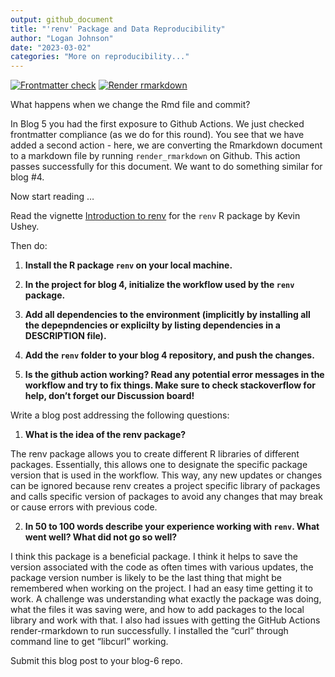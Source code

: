 ```yaml
---
output: github_document
title: "'renv' Package and Data Reproducibility"
author: "Logan Johnson"
date: "2023-03-02"
categories: "More on reproducibility..."
---
```


<!-- README.md is generated from README.Rmd. Please edit that file -->
<!-- badges: start -->
[![Frontmatter check](../../actions/workflows/check-yaml.yaml/badge.svg)](../../actions/workflows/check-yaml.yaml)
[![Render rmarkdown](../../actions/workflows/render-rmarkdown.yaml/badge.svg)](../../actions/workflows/render-rmarkdown.yaml)
<!-- badges: end -->

What happens when we change the Rmd file and commit?

In Blog 5 you had the first exposure to Github Actions. 
We just checked frontmatter compliance (as we do for this round).
You see that we have added a second action - here, we are converting the Rmarkdown document to a markdown file by running `render_rmarkdown` on Github. This action passes successfully for this document. We want to do something similar for blog #4.


Now start reading ...


Read the vignette [Introduction to renv](https://rstudio.github.io/renv/articles/renv.html) for the `renv` R package by Kevin Ushey.

Then do:

1. **Install the R package `renv` on your local machine.**

2. **In the project for blog 4, initialize the workflow used by the `renv` package.**

3. **Add all dependencies to the environment (implicitly by installing all the depepndencies or explicilty by listing dependencies in a DESCRIPTION file).**

4. **Add the `renv` folder to your blog 4 repository, and push the changes.**

5. **Is the github action working? Read any potential error messages in the workflow and try to fix things. Make sure to check stackoverflow for help, don't forget our Discussion board!**


Write a blog post addressing the following questions: 

1. **What is the idea of the renv package?**

The renv package allows you to create different R libraries of different packages. Essentially, this allows one to designate the specific package version that is used in the workflow. This way, any new updates or changes can be ignored because renv creates a project specific library of packages and calls specific version of packages to avoid any changes that may break or cause errors with previous code.

2. **In 50 to 100 words describe your experience working with `renv`. What went well? What did not go so well?**

I think this package is a beneficial package. I think it helps to save the version associated with the code as often times with various updates, the package version number is likely to be the last thing that might be remembered when working on the project. I had an easy time getting it to work. A challenge was understanding what exactly the package was doing, what the files it was saving were, and how to add packages to the local library and work with that. I also had issues with getting the GitHub Actions render-rmarkdown to run successfully. I installed the "curl" through command line to get "libcurl" working. 
 

Submit this blog post to your blog-6 repo. 


